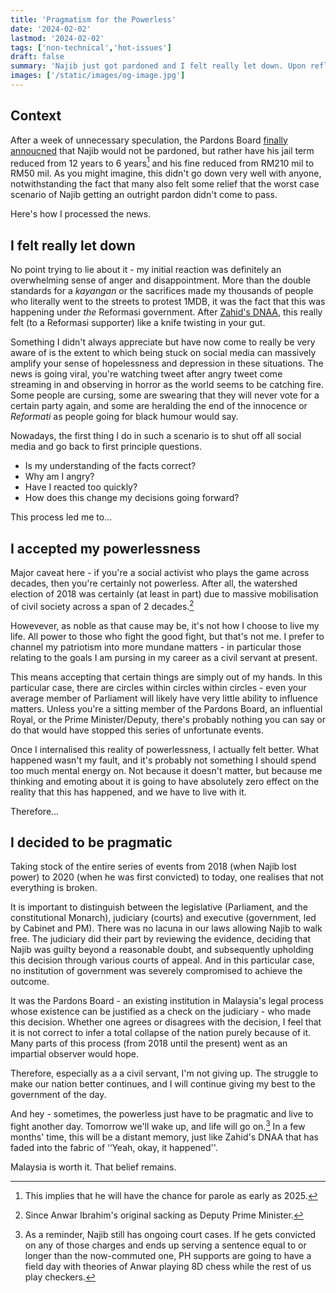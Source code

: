 ```yaml
---
title: 'Pragmatism for the Powerless'
date: '2024-02-02'
lastmod: '2024-02-02'
tags: ['non-technical','hot-issues']
draft: false
summary: 'Najib just got pardoned and I felt really let down. Upon reflection, I decided to give the issue less importance and focus on things within my control.'
images: ['/static/images/og-image.jpg']
---
```


## Context

After a week of unnecessary speculation, the Pardons Board [finally annoucned](https://www.channelnewsasia.com/asia/malaysia-former-prime-minister-najib-razak-royal-pardon-jail-term-cut-4094251) that Najib would not be pardoned, but rather have his jail term reduced from 12 years to 6 years[^1] and his fine reduced from RM210 mil to RM50 mil. As you might imagine, this didn't go down very well with anyone, notwithstanding the fact that many also felt some relief that the worst case scenario of Najib getting an outright pardon didn't come to pass.

Here's how I processed the news.

<TOCInline toc={props.toc} exclude="Context" />

## I felt really let down

No point trying to lie about it - my initial reaction was definitely an overwhelming sense of anger and disappointment. More than the double standards for a _kayangan_ or the sacrifices made my thousands of people who literally went to the streets to protest 1MDB, it was the fact that this was happening under _the_ Reformasi government. After [Zahid's DNAA](https://www.malaymail.com/news/malaysia/2023/12/31/malaysias-key-court-cases-in-2023-from-zahids-dnaa-and-syed-saddiqs-conviction-to-vernacular-schools-and-enticing-women/109319), this really felt (to a Reformasi supporter) like a knife twisting in your gut.

Something I didn't always appreciate but have now come to really be very aware of is the extent to which being stuck on social media can massively amplify your sense of hopelessness and depression in these situations. The news is going viral, you're watching tweet after angry tweet come streaming in and observing in horror as the world seems to be catching fire. Some people are cursing, some are swearing that they will never vote for a certain party again, and some are heralding the end of the innocence or _Reformati_ as people going for black humour would say.

Nowadays, the first thing I do in such a scenario is to shut off all social media and go back to first principle questions. 
- Is my understanding of the facts correct?
- Why am I angry?
- Have I reacted too quickly?
- How does this change my decisions going forward?

This process led me to...

## I accepted my powerlessness

Major caveat here - if you're a social activist who plays the game across decades, then you're certainly not powerless. After all, the watershed election of 2018 was certainly (at least in part) due to massive mobilisation of civil society across a span of 2 decades.[^2]

Howevever, as noble as that cause may be, it's not how I choose to live my life. All power to those who fight the good fight, but that's not me. I prefer to channel my patriotism into more mundane matters - in particular those relating to the goals I am pursing in my career as a civil servant at present.

This means accepting that certain things are simply out of my hands. In this particular case, there are circles within circles within circles - even your average member of Parliament will likely have very little ability to influence matters. Unless you're a sitting member of the Pardons Board, an influential Royal, or the Prime Minister/Deputy, there's probably nothing you can say or do that would have stopped this series of unfortunate events.

Once I internalised this reality of powerlessness, I actually felt better. What happened wasn't my fault, and it's probably not something I should spend too much mental energy on. Not because it doesn't matter, but because me thinking and emoting about it is going to have absolutely zero effect on the reality that this has happened, and we have to live with it.

Therefore...

## I decided to be pragmatic

Taking stock of the entire series of events from 2018 (when Najib lost power) to 2020 (when he was first convicted) to today, one realises that not everything is broken. 

It is important to distinguish between the legislative (Parliament, and the constitutional Monarch), judiciary (courts) and executive (government, led by Cabinet and PM). There was no lacuna in our laws allowing Najib to walk free. The judiciary did their part by reviewing the evidence, deciding that Najib was guilty beyond a reasonable doubt, and subsequently upholding this decision through various courts of appeal. And in this particular case, no institution of government was severely compromised to achieve the outcome.

It was the Pardons Board - an existing institution in Malaysia's legal process whose existence can be justified as a check on the judiciary - who made this decision. Whether one agrees or disagrees with the decision, I feel that it is not correct to infer a total collapse of the nation purely because of it. Many parts of this process (from 2018 until the present) went as an impartial observer would hope.

Therefore, especially as a a civil servant, I'm not giving up. The struggle to make our nation better continues, and I will continue giving my best to the government of the day.

And hey - sometimes, the powerless just have to be pragmatic and live to fight another day. Tomorrow we'll wake up, and life will go on.[^3] In a few months' time, this will be a distant memory, just like Zahid's DNAA that has faded into the fabric of ‘‘Yeah, okay, it happened''.

Malaysia is worth it. That belief remains.

[^1]: This implies that he will have the chance for parole as early as 2025.

[^2]: Since Anwar Ibrahim's original sacking as Deputy Prime Minister.

[^3]: As a reminder, Najib still has ongoing court cases. If he gets convicted on any of those charges and ends up serving a sentence equal to or longer than the now-commuted one, PH supports are going to have a field day with theories of Anwar playing 8D chess while the rest of us play checkers.